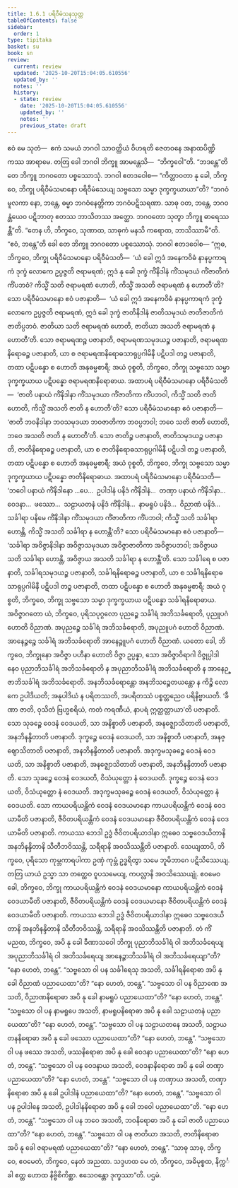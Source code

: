```yaml
---
title: 1.6.1 ပရိဝီမံသနသုတ္တ
tableOfContents: false
sidebar:
  order: 1
type: tipitaka
basket: su
book: sn
review:
  current: review
  updated: '2025-10-20T15:04:05.610556'
  updated_by: ''
  notes: ''
  history:
  - state: review
    date: '2025-10-20T15:04:05.610556'
    updated_by: ''
    notes: ''
    previous_state: draft
---
```



<DynamicBreadcrumb />


<ReviewStatus review={frontmatter.review} showDetails={true} />

<HypothesisAnnotation frontmatter={frontmatter} />

<Division number="51" book="sn" e="ch" v="18" p="287">

<Paragraph number="365" book="sn">
ဧဝံ မေ သုတံ—  ဧကံ သမယံ ဘဂဝါ သာဝတ္ထိယံ ဝိဟရတိ ဇေတဝနေ အနာထပိဏ္ဍိကဿ အာရာမေ. တတြ ခေါ ဘဂဝါ ဘိက္ခူ အာမန္တေသိ—  “ဘိက္ခဝေါ”တိ. “ဘဒန္တေ”တိ တေ ဘိက္ခူ ဘဂဝတော ပစ္စဿောသုံ. ဘဂဝါ ဧတဒဝေါစ—
</Paragraph>

<Paragraph number="366" book="sn">
“ကိတ္တာဝတာ နု ခေါ, ဘိက္ခဝေ, ဘိက္ခု ပရိဝီမံသမာနော ပရိဝီမံသေယျ သဗ္ဗသော သမ္မာ ဒုက္ခက္ခယာယာ”တိ? “ဘဂဝံမူလကာ နော, ဘန္တေ, ဓမ္မာ ဘဂဝံနေတ္တိကာ ဘဂဝံပဋိသရဏာ. သာဓု ဝတ, ဘန္တေ, ဘဂဝန္တံယေဝ ပဋိဘာတု ဧတဿ ဘာသိတဿ အတ္ထော. ဘဂဝတော သုတွာ ဘိက္ခူ ဓာရေဿန္တီ”တိ. “တေန ဟိ, ဘိက္ခဝေ, သုဏာထ, သာဓုကံ မနသိ ကရောထ, ဘာသိဿာမီ”တိ. “ဧဝံ, ဘန္တေ”တိ ခေါ တေ ဘိက္ခူ ဘဂဝတော ပစ္စဿောသုံ. ဘဂဝါ ဧတဒဝေါစ—
</Paragraph>

<Paragraph number="367" book="sn">
“ဣဓ, ဘိက္ခဝေ, ဘိက္ခု ပရိဝီမံသမာနော ပရိဝီမံသတိ—  ‘ယံ ခေါ ဣဒံ အနေကဝိဓံ နာနပ္ပကာရကံ ဒုက္ခံ လောကေ ဥပ္ပဇ္ဇတိ ဇရာမရဏံ; ဣဒံ နု ခေါ ဒုက္ခံ ကိံနိဒါနံ ကိံသမုဒယံ ကိံဇာတိကံ ကိံပဘဝံ? ကိသ္မိံ သတိ ဇရာမရဏံ ဟောတိ, ကိသ္မိံ အသတိ ဇရာမရဏံ န ဟောတီ’တိ? သော ပရိဝီမံသမာနော ဧဝံ ပဇာနာတိ—  ‘ယံ ခေါ ဣဒံ အနေကဝိဓံ နာနပ္ပကာရကံ ဒုက္ခံ လောကေ ဥပ္ပဇ္ဇတိ ဇရာမရဏံ, ဣဒံ ခေါ ဒုက္ခံ ဇာတိနိဒါနံ ဇာတိသမုဒယံ ဇာတိဇာတိကံ ဇာတိပ္ပဘဝံ. ဇာတိယာ သတိ ဇရာမရဏံ ဟောတိ, ဇာတိယာ အသတိ ဇရာမရဏံ န ဟောတီ’တိ.
</Paragraph>

<Paragraph number="368" book="sn">
သော ဇရာမရဏဉ္စ ပဇာနာတိ, ဇရာမရဏသမုဒယဉ္စ ပဇာနာတိ, ဇရာမရဏနိရောဓဉ္စ ပဇာနာတိ, ယာ စ ဇရာမရဏနိရောဓသာရုပ္ပဂါမိနီ ပဋိပဒါ တဉ္စ ပဇာနာတိ, တထာ ပဋိပန္နော စ ဟောတိ အနုဓမ္မစာရီ; အယံ ဝုစ္စတိ, ဘိက္ခဝေ, ဘိက္ခု သဗ္ဗသော သမ္မာ ဒုက္ခက္ခယာယ ပဋိပန္နော ဇရာမရဏနိရောဓာယ.
</Paragraph>

<Paragraph number="369" book="sn">
အထာပရံ ပရိဝီမံသမာနော ပရိဝီမံသတိ—  ‘ဇာတိ ပနာယံ ကိံနိဒါနာ ကိံသမုဒယာ ကိံဇာတိကာ ကိံပဘဝါ, ကိသ္မိံ သတိ ဇာတိ ဟောတိ, ကိသ္မိံ အသတိ ဇာတိ န ဟောတီ’တိ? သော ပရိဝီမံသမာနော ဧဝံ ပဇာနာတိ—  ‘ဇာတိ ဘဝနိဒါနာ ဘဝသမုဒယာ ဘဝဇာတိကာ ဘဝပ္ပဘဝါ; ဘဝေ သတိ ဇာတိ ဟောတိ, ဘဝေ အသတိ ဇာတိ န ဟောတီ’တိ.
</Paragraph>

<Paragraph number="370" book="sn">
သော ဇာတိဉ္စ ပဇာနာတိ, ဇာတိသမုဒယဉ္စ ပဇာနာတိ, ဇာတိနိရောဓဉ္စ ပဇာနာတိ, ယာ စ ဇာတိနိရောဓသာရုပ္ပဂါမိနီ ပဋိပဒါ တဉ္စ ပဇာနာတိ, တထာ ပဋိပန္နော စ ဟောတိ အနုဓမ္မစာရီ; အယံ ဝုစ္စတိ, ဘိက္ခဝေ, ဘိက္ခု သဗ္ဗသော သမ္မာ ဒုက္ခက္ခယာယ ပဋိပန္နော ဇာတိနိရောဓာယ.
</Paragraph>

<Paragraph number="371" book="sn">
အထာပရံ ပရိဝီမံသမာနော ပရိဝီမံသတိ—  ‘ဘဝေါ ပနာယံ ကိံနိဒါနော …ပေ…  ဥပါဒါနံ ပနိဒံ ကိံနိဒါနံ…  တဏှာ ပနာယံ ကိံနိဒါနာ…  ဝေဒနာ…  ဖဿော…  သဠာယတနံ ပနိဒံ ကိံနိဒါနံ…  နာမရူပံ ပနိဒံ…  ဝိညာဏံ ပနိဒံ…  သင်္ခါရာ ပနိမေ ကိံနိဒါနာ ကိံသမုဒယာ ကိံဇာတိကာ ကိံပဘဝါ; ကိသ္မိံ သတိ သင်္ခါရာ ဟောန္တိ, ကိသ္မိံ အသတိ သင်္ခါရာ န ဟောန္တီ’တိ? သော ပရိဝီမံသမာနော ဧဝံ ပဇာနာတိ—  ‘သင်္ခါရာ အဝိဇ္ဇာနိဒါနာ အဝိဇ္ဇာသမုဒယာ အဝိဇ္ဇာဇာတိကာ အဝိဇ္ဇာပဘဝါ; အဝိဇ္ဇာယ သတိ သင်္ခါရာ ဟောန္တိ, အဝိဇ္ဇာယ အသတိ သင်္ခါရာ န ဟောန္တီ’တိ.
</Paragraph>

<Paragraph number="372" book="sn">
သော သင်္ခါရေ စ ပဇာနာတိ, သင်္ခါရသမုဒယဉ္စ ပဇာနာတိ, သင်္ခါရနိရောဓဉ္စ ပဇာနာတိ, ယာ စ သင်္ခါရနိရောဓသာရုပ္ပဂါမိနီ ပဋိပဒါ တဉ္စ ပဇာနာတိ, တထာ ပဋိပန္နော စ ဟောတိ အနုဓမ္မစာရီ; အယံ ဝုစ္စတိ, ဘိက္ခဝေ, ဘိက္ခု သဗ္ဗသော သမ္မာ ဒုက္ခက္ခယာယ ပဋိပန္နော သင်္ခါရနိရောဓာယ.
</Paragraph>

<Paragraph number="373" book="sn">
အဝိဇ္ဇာဂတော ယံ, ဘိက္ခဝေ, ပုရိသပုဂ္ဂလော ပုညဉ္စေ သင်္ခါရံ အဘိသင်္ခရောတိ, ပုညူပဂံ ဟောတိ ဝိညာဏံ. အပုညဉ္စေ သင်္ခါရံ အဘိသင်္ခရောတိ, အပုညူပဂံ ဟောတိ ဝိညာဏံ. အာနေဉ္ဇဉ္စေ သင်္ခါရံ အဘိသင်္ခရောတိ အာနေဉ္ဇူပဂံ ဟောတိ ဝိညာဏံ. ယတော ခေါ, ဘိက္ခဝေ, ဘိက္ခုနော အဝိဇ္ဇာ ပဟီနာ ဟောတိ ဝိဇ္ဇာ ဥပ္ပန္နာ, သော အဝိဇ္ဇာဝိရာဂါ ဝိဇ္ဇုပ္ပါဒါ နေဝ ပုညာဘိသင်္ခါရံ အဘိသင်္ခရောတိ န အပုညာဘိသင်္ခါရံ အဘိသင်္ခရောတိ န အာနေဉ္ဇာဘိသင်္ခါရံ အဘိသင်္ခရောတိ. အနဘိသင်္ခရောန္တော အနဘိသဉ္စေတယန္တော န ကိဉ္စိ လောကေ ဥပါဒိယတိ; အနုပါဒိယံ န ပရိတဿတိ, အပရိတဿံ ပစ္စတ္တညေဝ ပရိနိဗ္ဗာယတိ. ‘ခီဏာ ဇာတိ, ဝုသိတံ ဗြဟ္မစရိယံ, ကတံ ကရဏီယံ, နာပရံ ဣတ္ထတ္တာယာ’တိ ပဇာနာတိ.
</Paragraph>

<Paragraph number="374" book="sn">
သော သုခဉ္စေ ဝေဒနံ ဝေဒယတိ, သာ အနိစ္စာတိ ပဇာနာတိ, အနဇ္ဈောသိတာတိ ပဇာနာတိ, အနဘိနန္ဒိတာတိ ပဇာနာတိ. ဒုက္ခဉ္စေ ဝေဒနံ ဝေဒယတိ, သာ အနိစ္စာတိ ပဇာနာတိ, အနဇ္ဈောသိတာတိ ပဇာနာတိ, အနဘိနန္ဒိတာတိ ပဇာနာတိ. အဒုက္ခမသုခဉ္စေ ဝေဒနံ ဝေဒယတိ, သာ အနိစ္စာတိ ပဇာနာတိ, အနဇ္ဈောသိတာတိ ပဇာနာတိ, အနဘိနန္ဒိတာတိ ပဇာနာတိ. သော သုခဉ္စေ ဝေဒနံ ဝေဒယတိ, ဝိသံယုတ္တော နံ ဝေဒယတိ. ဒုက္ခဉ္စေ ဝေဒနံ ဝေဒယတိ, ဝိသံယုတ္တော နံ ဝေဒယတိ. အဒုက္ခမသုခဉ္စေ ဝေဒနံ ဝေဒယတိ, ဝိသံယုတ္တော နံ ဝေဒယတိ.
</Paragraph>

<Paragraph number="375" book="sn">
သော ကာယပရိယန္တိကံ ဝေဒနံ ဝေဒယမာနော ကာယပရိယန္တိကံ ဝေဒနံ ဝေဒယာမီတိ ပဇာနာတိ, ဇီဝိတပရိယန္တိကံ ဝေဒနံ ဝေဒယမာနော ဇီဝိတပရိယန္တိကံ ဝေဒနံ ဝေဒယာမီတိ ပဇာနာတိ. ကာယဿ ဘေဒါ ဥဒ္ဓံ ဇီဝိတပရိယာဒါနာ ဣဓေဝ သဗ္ဗဝေဒယိတာနိ အနဘိနန္ဒိတာနိ သီတီဘဝိဿန္တိ, သရီရာနိ အဝသိဿန္တီတိ ပဇာနာတိ.
</Paragraph>

<Paragraph number="376" book="sn">
သေယျထာပိ, ဘိက္ခဝေ, ပုရိသော ကုမ္ဘကာရပါကာ ဥဏှံ ကုမ္ဘံ ဥဒ္ဓရိတွာ သမေ ဘူမိဘာဂေ ပဋိသိဿေယျ. တတြ ယာယံ ဥသ္မာ သာ တတ္ထေဝ ဝူပသမေယျ, ကပလ္လာနိ အဝသိဿေယျုံ. ဧဝမေဝ ခေါ, ဘိက္ခဝေ, ဘိက္ခု ကာယပရိယန္တိကံ ဝေဒနံ ဝေဒယမာနော ကာယပရိယန္တိကံ ဝေဒနံ ဝေဒယာမီတိ ပဇာနာတိ, ဇီဝိတပရိယန္တိကံ ဝေဒနံ ဝေဒယမာနော ဇီဝိတပရိယန္တိကံ ဝေဒနံ ဝေဒယာမီတိ ပဇာနာတိ. ကာယဿ ဘေဒါ ဥဒ္ဓံ ဇီဝိတပရိယာဒါနာ ဣဓေဝ သဗ္ဗဝေဒယိတာနိ အနဘိနန္ဒိတာနိ သီတီဘဝိဿန္တိ, သရီရာနိ အဝသိဿန္တီတိ ပဇာနာတိ.
</Paragraph>

<Paragraph number="377" book="sn">
တံ ကိံ မညထ, ဘိက္ခဝေ, အပိ နု ခေါ ခီဏာသဝေါ ဘိက္ခု ပုညာဘိသင်္ခါရံ ဝါ အဘိသင်္ခရေယျ အပုညာဘိသင်္ခါရံ ဝါ အဘိသင်္ခရေယျ အာနေဉ္ဇာဘိသင်္ခါရံ ဝါ အဘိသင်္ခရေယျာ”တိ? “နော ဟေတံ, ဘန္တေ”.
</Paragraph>

<Paragraph number="378" book="sn">
“သဗ္ဗသော ဝါ ပန သင်္ခါရေသု အသတိ, သင်္ခါရနိရောဓာ အပိ နု ခေါ ဝိညာဏံ ပညာယေထာ”တိ? “နော ဟေတံ, ဘန္တေ”.
</Paragraph>

<Paragraph number="379" book="sn">
“သဗ္ဗသော ဝါ ပန ဝိညာဏေ အသတိ, ဝိညာဏနိရောဓာ အပိ နု ခေါ နာမရူပံ ပညာယေထာ”တိ? “နော ဟေတံ, ဘန္တေ”.
</Paragraph>

<Paragraph number="380" book="sn">
“သဗ္ဗသော ဝါ ပန နာမရူပေ အသတိ, နာမရူပနိရောဓာ အပိ နု ခေါ သဠာယတနံ ပညာယေထာ”တိ? “နော ဟေတံ, ဘန္တေ”.
</Paragraph>

<Paragraph number="381" book="sn">
“သဗ္ဗသော ဝါ ပန သဠာယတနေ အသတိ, သဠာယတနနိရောဓာ အပိ နု ခေါ ဖဿော ပညာယေထာ”တိ? “နော ဟေတံ, ဘန္တေ”.
</Paragraph>

<Paragraph number="382" book="sn">
“သဗ္ဗသော ဝါ ပန ဖဿေ အသတိ, ဖဿနိရောဓာ အပိ နု ခေါ ဝေဒနာ ပညာယေထာ”တိ? “နော ဟေတံ, ဘန္တေ”.
</Paragraph>

<Paragraph number="383" book="sn">
“သဗ္ဗသော ဝါ ပန ဝေဒနာယ အသတိ, ဝေဒနာနိရောဓာ အပိ နု ခေါ တဏှာ ပညာယေထာ”တိ? “နော ဟေတံ, ဘန္တေ”.
</Paragraph>

<Paragraph number="384" book="sn">
“သဗ္ဗသော ဝါ ပန တဏှာယ အသတိ, တဏှာနိရောဓာ အပိ နု ခေါ ဥပါဒါနံ ပညာယေထာ”တိ? “နော ဟေတံ, ဘန္တေ”.
</Paragraph>

<Paragraph number="385" book="sn">
“သဗ္ဗသော ဝါ ပန ဥပါဒါနေ အသတိ, ဥပါဒါနနိရောဓာ အပိ နု ခေါ ဘဝေါ ပညာယေထာ”တိ. “နော ဟေတံ, ဘန္တေ”.
</Paragraph>

<Paragraph number="386" book="sn">
“သဗ္ဗသော ဝါ ပန ဘဝေ အသတိ, ဘဝနိရောဓာ အပိ နု ခေါ ဇာတိ ပညာယေထာ”တိ? “နော ဟေတံ, ဘန္တေ”.
</Paragraph>

<Paragraph number="387" book="sn">
“သဗ္ဗသော ဝါ ပန ဇာတိယာ အသတိ, ဇာတိနိရောဓာ အပိ နု ခေါ ဇရာမရဏံ ပညာယေထာ”တိ? “နော ဟေတံ, ဘန္တေ”.
</Paragraph>

<Paragraph number="388" book="sn">
“သာဓု သာဓု, ဘိက္ခဝေ, ဧဝမေတံ, ဘိက္ခဝေ, နေတံ အညထာ. သဒ္ဒဟထ မေ တံ, ဘိက္ခဝေ, အဓိမုစ္စထ, နိက္ကင်္ခါ ဧတ္ထ ဟောထ နိဗ္ဗိစိကိစ္ဆာ. ဧသေဝန္တော ဒုက္ခဿာ”တိ.

</Paragraph>
</Division>

<Paragraph number="389" type="center" book="sn">
ပဌမံ.
</Paragraph>
